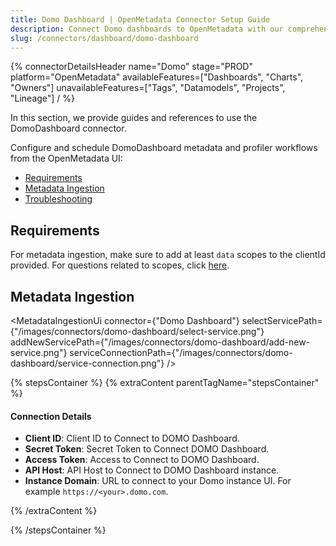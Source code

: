 ```yaml
---
title: Domo Dashboard | OpenMetadata Connector Setup Guide
description: Connect Domo dashboards to OpenMetadata with our comprehensive connector guide. Easy setup, configuration steps, and metadata extraction explained.
slug: /connectors/dashboard/domo-dashboard
---
```







{% connectorDetailsHeader
  name="Domo"
  stage="PROD"
  platform="OpenMetadata"
  availableFeatures=["Dashboards", "Charts", "Owners"]
  unavailableFeatures=["Tags", "Datamodels", "Projects", "Lineage"]
/ %}

In this section, we provide guides and references to use the DomoDashboard connector.

Configure and schedule DomoDashboard metadata and profiler workflows from the OpenMetadata UI:
- [Requirements](#requirements)
- [Metadata Ingestion](#metadata-ingestion)
- [Troubleshooting](/connectors/dashboard/domo-dashboard/troubleshooting)

<IngestionModeTiles yamlPath="/snippets/connectors/dashboard/domo-dashboard/yaml" />

## Requirements

For metadata ingestion, make sure to add at least `data` scopes to the clientId provided.
For questions related to scopes, click [here](https://developer.domo.com/portal/1845fc11bbe5d-api-authentication).

## Metadata Ingestion

<MetadataIngestionUi connector={"Domo Dashboard"} selectServicePath={"/images/connectors/domo-dashboard/select-service.png"} addNewServicePath={"/images/connectors/domo-dashboard/add-new-service.png"} serviceConnectionPath={"/images/connectors/domo-dashboard/service-connection.png"} />

{% stepsContainer %}
{% extraContent parentTagName="stepsContainer" %}

#### Connection Details

- **Client ID**: Client ID to Connect to DOMO Dashboard.
- **Secret Token**: Secret Token to Connect DOMO Dashboard.
- **Access Token**: Access to Connect to DOMO Dashboard.
- **API Host**:  API Host to Connect to DOMO Dashboard instance.
- **Instance Domain**: URL to connect to your Domo instance UI. For example `https://<your>.domo.com`.

{% /extraContent %}

<TestConnection />

<ConfigureIngestion />

<IngestionScheduleAndDeploy />

{% /stepsContainer %}
